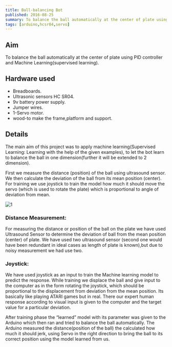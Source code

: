 ```yaml
---
title: Ball-balancing Bot 
published: 2016-08-25
summary: To balance the ball automatically at the center of plate using PID controller and Machine Learning(supervised learning).
tags: [arduino,hcsr04,servo]
---
```

## Aim
To balance the ball automatically at the center of plate using PID controller and Machine Learning(supervised learning).


## Hardware used
- Breadboards.
- Ultrasonic sensors HC SR04.
- 9v battery power supply.
- Jumper wires.
- 1-Servo motor.
- wood-to make the frame,platform and support.

## Details
The main aim of this project was to apply machine learning(Supervised Learning: Learning with the help of the given examples), to let the bot learn to balance the ball in one dimension(further it will be extended to 2 dimension).

First we measure the distance (position) of the ball using ultrasound sensor. We then calculate the deviation of the ball from its mean position (center). For training we use joystick to train the model how much it should move the servo (which is used to rotate the plate) which is proportional to angle of deviation from mean.


<Image
  src='/static/images/blog/thumbnails/Ball-balancing Bot.png'
  alt='1'
  width='auto'
  height='auto'
/>

### Distance Measurement:
For measuring the distance  or position of the ball on the plate we have used Ultrasound Sensor to determine the deviation of ball from the mean position (center) of plate. We have used two ultrasound sensor (second one would have been redundant in ideal cases as length of plate is known),but due to noisy measurement we had use two.

### Joystick:
We have used joystick as an input to train the Machine learning model to predict the response. While training we displace the ball and give input to the computer as in the form rotating the joystick, which should be proportional to the displacement from deviation from the mean position. Its basically like playing ATARI games but in real. There our expert human response according to visual input is given to the computer and the target value for a particular deviation.

After training phase the “learned” model with its parameter was given to the Arduino which then ran and tried to balance the ball automatically. The Arduino measured the distance(position of the ball) the calculated how much it should jerk, using Servo in the right direction to bring the ball to its correct position using the model learned from us.

<EmbedItem url='https://www.youtube.com/embed/37u1pUv5rH4' />

